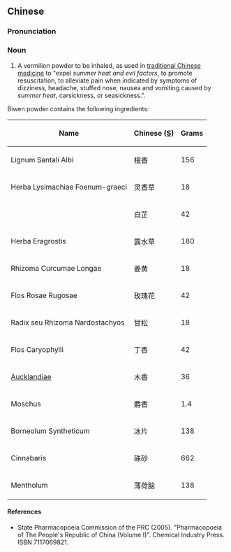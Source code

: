 ==Chinese==
{{zh-forms}}

===Pronunciation===
{{zh-pron
|m=bìwēn sǎn
|cat=n
}}

===Noun===
{{zh-noun}}

# A vermilion powder to be inhaled, as used in [[traditional Chinese medicine]] to "expel ''summer heat and evil factors'', to promote resuscitation, to alleviate pain when indicated by symptoms of dizziness, headache, stuffed nose, nausea and vomiting caused by ''summer heat'', carsickness, or seasickness.".

Biwen powder contains the following ingredients:

{| class="wikitable sortable"
|-
!Name
!Chinese ([[Simplified Chinese|S]])
!Grams
|-
|Lignum Santali Albi
|檀香
| 156
|-
|Herba Lysimachiae Foenum-graeci
|灵香草
| 18
|-
| {{l|la|radix|Radix}} {{l|mul|Angelica dahurica|Angelicae Dahuricae}}
|白芷
| 42
|-
|Herba Eragrostis
|露水草
| 180
|-
|Rhizoma Curcumae Longae
|姜黄
| 18
|-
|Flos Rosae Rugosae
|玫瑰花
| 42
|-
|Radix seu Rhizoma Nardostachyos
|甘松
| 18
|-
|Flos Caryophylli
|丁香
| 42
|-
| {{l|la|radix|Radix}} [[Aucklandia|Aucklandiae]]
|木香
| 36
|-
|Moschus
|麝香
| 1.4
|-
|Borneolum Syntheticum
|冰片
| 138
|-
|Cinnabaris
|硃砂
| 662
|-
|Mentholum
|薄荷脑
| 138
|}

====References====
* State Pharmacopoeia Commission of the PRC (2005). "Pharmacopoeia of The People's Republic of China (Volume I)". Chemical Industry Press. ISBN 7117069821.